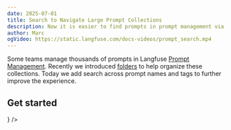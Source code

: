 ```yaml
---
date: 2025-07-01
title: Search to Navigate Large Prompt Collections
description: Now it is easier to find prompts in prompt management via the new search bar
author: Marc
ogVideo: https://static.langfuse.com/docs-videos/prompt_search.mp4
---
```



<ChangelogHeader />

Some teams manage thousands of prompts in Langfuse [Prompt Management](/docs/prompts/get-started). Recently we introduced [folders](/docs/prompts/get-started#folders) to help organize these collections. Today we add search across prompt names and tags to further improve the experience.

## Get started


<Cards num={1}>
  <Card title="Prompt Management Documentation" href="/docs/prompt-management/get-started" icon={<Book />} />
</Cards>
